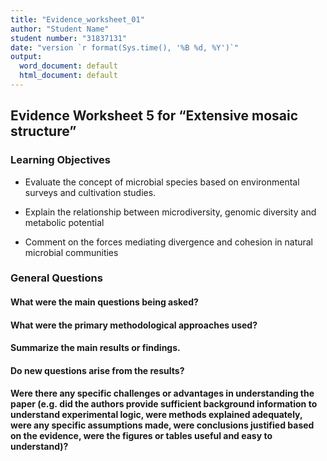 ---
title: "Evidence_worksheet_01"
author: "Student Name"
student number: "31837131"
date: "version `r format(Sys.time(), '%B %d, %Y')`"
output:
  word_document: default
  html_document: default
---

## Evidence Worksheet 5 for "Extensive mosaic structure"


### Learning Objectives
*	Evaluate the concept of microbial species based on environmental surveys and cultivation studies.

*	Explain the relationship between microdiversity, genomic diversity and metabolic potential

*	Comment on the forces mediating divergence and cohesion in natural microbial communities


### General Questions
#### What were the main questions being asked?


#### What were the primary methodological approaches used?



#### Summarize the main results or findings. 




#### Do new questions arise from the results?



#### Were there any specific challenges or advantages in understanding the paper (e.g. did the authors provide sufficient background information to understand experimental logic, were methods explained adequately, were any specific assumptions made, were conclusions justified based on the evidence, were the figures or tables useful and easy to understand)? 



